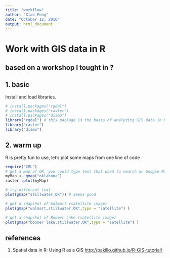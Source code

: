```yaml
---
title: "workflow"
author: "Xiao Feng"
date: "October 12, 2016"
output: html_document
---
```


# Work with GIS data in R
## based on a workshop I tought in ? 


## 1. basic
Install and load libraries.

```r

# install.packages("rgdal") 
# install.packages("raster")
# install.packages("dismo")
library("rgdal") # this package is the basis of analyzing GIS data in R; for example, it handle basis coordinate systems, it defines a lot of spatial data types
library("raster")
library("dismo")

```

## 2. warm up 
R is pretty fun to use, let's plot some maps from one line of code
```r
require("XML")
# get a map of OK, you could type text that used to search on Google Maps
myMap <- gmap("oklahoma")
raster::plot(myMap)
```
```r
# try different text
plot(gmap("stillwater,OK")) # seems good
```
```r
# get a snapshot of Walmart (satellite image)
plot(gmap("walmart,stillwater,OK",type = "satellite") )
```
```r
# get a snapshot of Boomer Lake (satellite image)
plot(gmap("boomer lake,stillwater,OK",type = "satellite") )
```


## references
1. Spatial data in R: Using R as a GIS <http://pakillo.github.io/R-GIS-tutorial/>
